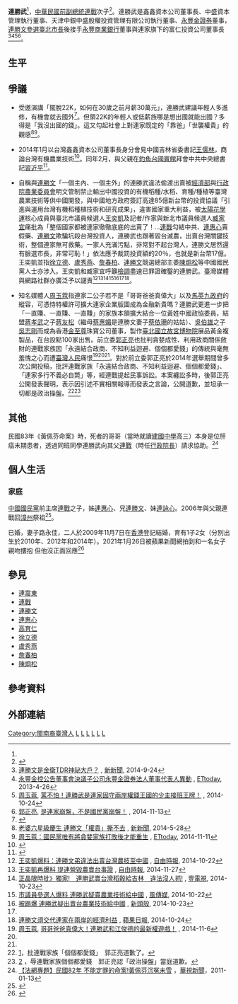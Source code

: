 {{Infobox_Person
|name=連勝武
|image=
|occupation=
|period=20世紀
|birth_name=
|Sex=男
|birth_date={{Birth date and age|year=1976|month=2|day=4}}
|birth_place={{SLV}}
|death_date=
|death_place=
|nationality={{ROC}}
|residence=
|party ={{KMT}}
|religion=
| children  = 1子2女
|spouse ={{marriage|路永佳|2009年11月7日}}
|parents=[[連戰|連戰]]（父）、[[連方瑀|方瑀]]（母） 
|relatives= [[連橫_(歷史學家)|連橫]]（曾祖父）<br/>[[連震東|連震東]]（祖父）<br/>[[趙蘭坤|趙蘭坤]]（祖母）<br/>[[林文月|林文月]]（表姑）<br/>[[連惠心|連惠心]]（姐）<br/>[[連勝文|連勝文]]（兄）<br/>[[連詠心|連詠心]]（妹）<br/> 
|educate=
*[[臺北市立建國高級中學|臺北市立建國高級中學]]
*[[國立中央大學|國立中央大學]]土木工程學士<ref name="完婚"/>
*[[哥倫比亞大學|哥倫比亞大學]]都市計劃碩士<ref name="完婚"/>
*[[史丹佛大學|史丹佛大學]]管理科學與工程碩士
| past =
*CBRE世邦魏理仕不動產研究員<ref name="完婚"/>
*環球諮詢部研究員<ref name="完婚"/>
*鑫鑫資本公司董事長<ref name="吉林"/>
*心希望人文教育關懷協會理事長（2015年2月23日－）
| work =
| award =
}}
'''連勝武'''{{BD|1976年|2月4日||}}<ref name="nextmgz"/>，[[中華民國副總統|中華民國前副總統]][[連戰|連戰]]次子<ref name="完婚">{{Cite news|url=http://www.appledaily.com.tw/appledaily/article/headline/20100204/32280070|title=連勝武娶前空姐 白色情人節完婚|language=zh-tw|publisher=[[台灣蘋果日報|台灣蘋果日報]]|author=晏明強、何哲欣、羅暐智|date=2010年2月4日|accessdate=2015年1月26日|archive-date=2016年3月4日|archive-url=https://web.archive.org/web/20160304214600/http://www.appledaily.com.tw/appledaily/article/headline/20100204/32280070/|dead-url=no}}{{zh-tw}}</ref>。連勝武是鑫鑫資本公司董事長、中盛資本管理執行董事、天津中銀中盛股權投資管理有限公司執行董事、[[永豐金證券|永豐金證券]]董事，[[連勝文|連勝文]][[2014年中華民國直轄市長及縣市長選舉|參選臺北市長]]後接手[[永豐商業銀行|永豐商業銀行]]董事與連家旗下的富仁投資公司董事長<ref>[http://www.my-formosa.com/article.aspx?cid=5&id=67513 連勝文是金衛TDR神祕大戶？] {{Wayback|url=http://www.my-formosa.com/article.aspx?cid=5&id=67513 |date=20150219135951 }}, [[新新聞|新新聞]], 2014-9-24</ref><ref>[http://www.ettoday.net/news/20130426/198121.htm 永豐金控公告董事會決議子公司永豐金證券法人董事代表人異動] {{Wayback|url=http://www.ettoday.net/news/20130426/198121.htm |date=20200807134408 }}, [[ETtoday|ETtoday]], 2013-4-26</ref><ref name="周玉蔻">[[周玉蔻|周玉蔻]], [http://www.my-formosa.com/article.aspx?cid=5,15&id=69150 罵不怕！連勝武是連家固守兩岸權錢王國的少主接班王牌！] {{Wayback|url=http://www.my-formosa.com/article.aspx?cid=5,15&id=69150 |date=20150219145819 }}, 2014-10-24</ref><ref name="郭正亮">[[郭正亮|郭正亮]], [http://history.n.yam.com/my-formosa/politics/20141113/20141113681553.html 是連家崩盤，不是國民黨崩盤！] {{webarchive|url=https://web.archive.org/web/20160914213337/http://history.n.yam.com/my-formosa/politics/20141113/20141113681553.html |date=2016-09-14 }}, 2014-11-13</ref>。

== 生平 ==
{{expand section}}

== 爭議 ==
* 受邀演講「擺脫22K，如何在30歲之前月薪30萬元」，連勝武建議年輕人多進修，有機會就去國外<ref>{{Cite news|url=http://www.ettoday.net/news/20140526/361129.htm#ixzz3PskIAs2S|title=如何擺脫22K月入30萬？連勝武：多進修、出國闖|language=zh-tw|publisher=ETtoday|author=朱凱翔、楊凱|date=2014-05-26|accessdate=2015-01-26|archive-date=2020-08-13|archive-url=https://web.archive.org/web/20200813093829/https://www.ettoday.net/news/20140526/361129.htm#ixzz3PskIAs2S|dead-url=no}}</ref>。但領22K的年輕人或低薪族哪是想出國就能出國？多得是「我沒出國的錢」。這又勾起社會上對連家既定的「靠爸」「世襲權貴」的觀感<ref>[http://magazine.n.yam.com/view/mkmnews.php/739462 老婆六星級慶生 連勝文「權貴」撕不去] {{webarchive|url=https://web.archive.org/web/20150219144549/http://magazine.n.yam.com/view/mkmnews.php/739462 |date=2015-02-19 }}, [[新新聞|新新聞]], 2014-5-28</ref><ref>[http://www.nownews.com/n/2014/11/11/1501041 周玉蔻：國民黨唯有將貪婪家族打敗後才能重生] {{Wayback|url=http://www.nownews.com/n/2014/11/11/1501041 |date=20150326191105 }}, [[ETtoday|ETtoday]], 2014-11-11</ref>。

* 2014年1月以台灣鑫鑫資本公司董事長身分會見中國吉林省委書記[[王儒林|王儒林]]，商論台灣有機農業技術<ref name="吉林">{{Cite news|url=http://cpc.people.com.cn/BIG5/n/2014/0108/c117005-24055114.html|title=王儒林會見台灣鑫鑫資本公司董事長連勝武|language=zh-cn|publisher=《吉林日報》|author=李林岩|date=2014-01-08|accessdate=2015-01-26|archive-date=2019-06-03|archive-url=https://web.archive.org/web/20190603175913/http://cpc.people.com.cn/BIG5/n/2014/0108/c117005-24055114.html|dead-url=no}}</ref>。同年2月，與父親在[[釣魚台國賓館|釣魚台國賓館]]拜會中共中央總書記[[習近平|習近平]]<ref>{{Cite news|url=http://www.chinatimes.com/realtimenews/20140218005268-260401|title=習近平：尊重台灣同胞選擇的社會制度|language=zh-tw|publisher=《中國時報》|author=連雋偉|date=2014-02-18|accessdate=2015-01-26|archive-date=2019-06-24|archive-url=https://web.archive.org/web/20190624171457/https://www.chinatimes.com/realtimenews/20140218005268-260401|dead-url=no}}</ref>。

* 自稱與[[連勝文|連勝文]]「一個主內、一個主外」的連勝武違法偷渡出賣被[[中華民國經濟部|經濟部]]與[[行政院農業委員會|行政院農業委員會]]明文管制禁止輸出中國投資的有機稻種/水稻、育種/種植等臺灣農業技術等供中國開發，與中國地方政府簽訂高達85億新台幣的投資協議「引進與運用台灣有機稻種植技術和研究成果」，違害國家重大利益，被[[太陽花學運|太陽花學運]]核心成員與臺北市議員候選人[[王奕凱|王奕凱]]及記者/作家與新北市議員候選人[[臧家宜|臧家宜]]痛批為「整個國家都被連家徹徹底底的出賣了！...[[連戰|連戰]]勾結中共、[[連惠心|連惠心]]賣假藥、[[連勝文|連勝文]]欺騙坑殺台灣投資人，連勝武也跟著毀台滅農，出賣台灣關鍵技術，整個連家無可救藥。一家人充滿污點，非常對不起台灣人，連勝文居然還有臉選市長，非常可恥！」依法應予裁罰投資額的20％，也就是新台幣17億。王奕凱並指[[徐立德|徐立德]]、[[盧秀燕|盧秀燕]]、[[詹春柏|詹春柏]]、[[連勝文|連勝文]]競選總部主委[[陳烱松|陳烱松]]等中國國民黨人士亦涉入。王奕凱和臧家宜呼籲[[最高法院檢察署|檢]][[法務部調查局|調]]盡速已罪證確鑿的連勝武。臺灣媒體與網路社群亦廣泛予以譴責<ref>[http://news.ltn.com.tw/news/politics/breakingnews/1138262 王奕凱爆料：連勝文弟違法出賣台灣農技至中國] {{Wayback|url=http://news.ltn.com.tw/news/politics/breakingnews/1138262 |date=20150326171346 }}, [[自由時報|自由時報]], 2014-10-22</ref><ref>[http://news.ltn.com.tw/news/politics/breakingnews/1167721 王奕凱再爆料 提連營毀農賣台事證] {{Wayback|url=http://news.ltn.com.tw/news/politics/breakingnews/1167721 |date=20180512181930 }}, [[自由時報|自由時報]], 2014-11-27</ref><ref>[http://www.nexttv.com.tw/news/realtime/politics/11167479 正晶限時批》獨家!　連勝武賣台灣稻穀給吉林　違法沒人抓!] {{Wayback|url=http://www.nexttv.com.tw/news/realtime/politics/11167479 |date=20150219123206 }}, [[壹電視|壹電視]], 2014-10-23</ref><ref>[http://www.storm.mg/article/37222/20141023/%E5%B8%82%E8%AD%B0%E5%93%A1%E5%8F%83%E9%81%B8%E4%BA%BA%E7%88%86%E6%96%99%E3%80%80%E9%80%A3%E5%8B%9D%E6%AD%A6%E7%96%91%E8%B3%A3%E8%BE%B2%E6%A5%AD%E6%8A%80%E8%A1%93%E7%B5%A6%E4%B8%AD%E5%9C%8B 市議員參選人爆料 連勝武疑賣農業技術給中國] {{Wayback|url=http://www.storm.mg/article/37222/20141023/%E5%B8%82%E8%AD%B0%E5%93%A1%E5%8F%83%E9%81%B8%E4%BA%BA%E7%88%86%E6%96%99%E3%80%80%E9%80%A3%E5%8B%9D%E6%AD%A6%E7%96%91%E8%B3%A3%E8%BE%B2%E6%A5%AD%E6%8A%80%E8%A1%93%E7%B5%A6%E4%B8%AD%E5%9C%8B |date=20160304174346 }}, [[風傳媒|風傳媒]], 2014-10-22</ref><ref>[https://tw.news.yahoo.com/%E8%A2%AB%E8%B8%A2%E7%88%86-%E9%80%A3%E5%8B%9D%E6%AD%A6%E7%96%91%E5%87%BA%E8%B3%A3%E5%8F%B0%E8%BE%B2%E6%A5%AD%E6%8A%80%E8%A1%93%E7%B5%A6%E4%B8%AD%E5%9C%8B-064306409.html 被踢爆 連勝武疑出賣台農業技術給中國] {{webarchive|url=https://web.archive.org/web/20150219123304/https://tw.news.yahoo.com/%E8%A2%AB%E8%B8%A2%E7%88%86-%E9%80%A3%E5%8B%9D%E6%AD%A6%E7%96%91%E5%87%BA%E8%B3%A3%E5%8F%B0%E8%BE%B2%E6%A5%AD%E6%8A%80%E8%A1%93%E7%B5%A6%E4%B8%AD%E5%9C%8B-064306409.html |date=2015-02-19 }}, [[新頭殼|新頭殼]], 2014-10-23</ref><ref name="周玉蔻"/><ref>[http://www.appledaily.com.tw/realtimenews/article/new/20141024/493784/ 連勝文須交代連家在兩岸的經濟利益] {{Wayback|url=http://www.appledaily.com.tw/realtimenews/article/new/20141024/493784/ |date=20150219144541 }}, [[蘋果日報|蘋果日報]], 2014-10-24</ref>。

* 知名媒體人[[周玉蔻|周玉蔻]]指連家二公子若不是「哥哥爸爸真偉大」以及[[馬英九政府|馬英九政府]]的縱容，可憑恃特權許可擴大連家企業版圖成為金融新貴嗎？連勝武更進一步把「一直賺、一直賺、一直賺」的家族本領擴大結合一位黃姓中國政協委員，結盟[[蔣孝武|蔣孝武]]之子[[蔣友松|蔣友松]]（繼母[[蔡惠媚|蔡惠媚]]是連勝文妻子[[蔡依珊|蔡依珊]]的姑姑）、[[吳伯雄|吳伯雄]]之子[[吳志剛|吳志剛]]而成為香港[[金至尊|金至尊]]珠寶公司董事，製作[[臺北|臺北]][[國立故宮博物院|國立故宮博物院]]展品黃金複製品，在台設點100家出售。前立委[[郭正亮|郭正亮]]也批判貪婪成性、利用政商關係斂財的連戰家族因「永遠結合政商、不知利益迴避、個個都愛錢」的傳統與毫無羞愧之心而遭[[臺灣人民|臺灣人民]]痛恨<ref>[[周玉蔻|周玉蔻]], [http://www.my-formosa.com/article.aspx?cid=5&id=69893 哥哥爸爸真偉大！連勝武和江俊德的最新權遊戲！] {{webarchive|url=https://web.archive.org/web/20150219135141/http://www.my-formosa.com/article.aspx?cid=5&id=69893 |date=2015-02-19 }}, 2014-11-6</ref><ref name="周玉蔻"/><ref name="郭正亮"/>。對於前立委郭正亮於2014年選舉期間曾多次公開投稿，批評連戰家族「永遠結合政商、不知利益迴避、個個都愛錢」、「連家多行不義必自斃」等，經連戰提起民事訴訟。本案纏訟多時，後郭正亮公開發表聲明，表示因引述不實相關報導而發表之言論，公開道歉，並坦承一切都是政治操盤。<ref>[https://tw.appledaily.com/new/realtime/20180823/1416350/]，批連戰家族「個個都愛錢」　郭正亮道歉了。</ref><ref>[https://news.tvbs.com.tw/entertainment/979330] {{Wayback|url=https://news.tvbs.com.tw/entertainment/979330 |date=20210703121755 }}，辱連戰家族個個都愛錢　郭正亮認「政治操盤」當庭道歉。</ref>

==其他==
民國83年《黃佩芬命案》時，死者的哥哥（當時就讀[[建國中學|建國中學]]高三）本身是位肝癌末期患者，透過同班同學連勝武向其父[[連戰|連戰]]（時任[[行政院長|行政院長]]）請求協助。<ref>[https://news.cts.com.tw/cts/society/201101/201101130651889.html 【法網專題】民國82年 不能定罪的命案!黃佩芬沉冤未雪] {{Wayback|url=https://news.cts.com.tw/cts/society/201101/201101130651889.html |date=20201205030533 }}，[[華視新聞|華視新聞]]，2011-01-13</ref>

== 個人生活 ==
=== 家庭 ===
[[中國國民黨|中國國民黨]]前主席[[連戰|連戰]]之子，姊[[連惠心|連惠心]]、兄[[連勝文|連勝文]]、妹[[連詠心|連詠心]]。2006年與父親連戰回[[漳州|漳州]]祭祖<ref>{{Cite news|url=http://big5.china.com.cn/zhuanti2005/txt/2006-04/19/content_6187815.htm|title=連戰之子連勝武：回鄉祭祖感覺很陌生但卻有意義|language=zh-cn|publisher=中新網|author=|date=2006-04-19|accessdate=2015-01-26|archive-date=2015-02-19|archive-url=https://web.archive.org/web/20150219144523/http://big5.china.com.cn/zhuanti2005/txt/2006-04/19/content_6187815.htm|dead-url=no}}</ref>。

已婚，妻子路永佳，二人於2009年11月7日在[[香港|香港]]登記結婚，育有1子2女（分別出生於2010年、2012年和2014年）。2021年1月26日被蘋果新聞網拍到和一名女子親吻摟抱 但他沒正面回應<ref name="nextmgz">{{cite web |url=https://tw.nextmgz.com/realtimenews/news/32302603 |title=壹號頭條 去年11月 連勝武路永佳香港祕婚 |publisher=壹週刊 (台灣) |accessdate=2021-01-26 |date=2010-02-13 |archive-date=2021-01-30 |archive-url=https://web.archive.org/web/20210130152329/https://tw.nextmgz.com/realtimenews/news/32302603 |dead-url=no }}</ref>

== 參見 ==
* [[連震東|連震東]]
* [[連戰|連戰]]
* [[連勝文|連勝文]]
* [[連惠心|連惠心]]
* [[高育仁|高育仁]]
* [[徐立德|徐立德]]
* [[盧秀燕|盧秀燕]]
* [[詹春柏|詹春柏]]
* [[陳烱松|陳烱松]]

== 參考資料 ==
{{Reflist}}

== 外部連結 ==

[[Category:閩南裔臺灣人|Category:閩南裔臺灣人]]
[[Category:連橫家族|L]]
[[Category:臺北市立建國高級中學校友|L]]
[[Category:國立中央大學校友|L]]
[[Category:哥倫比亞大學校友|L]]
[[Category:中國國民黨黨員|L]]
[[Category:台灣企業家|L]]
